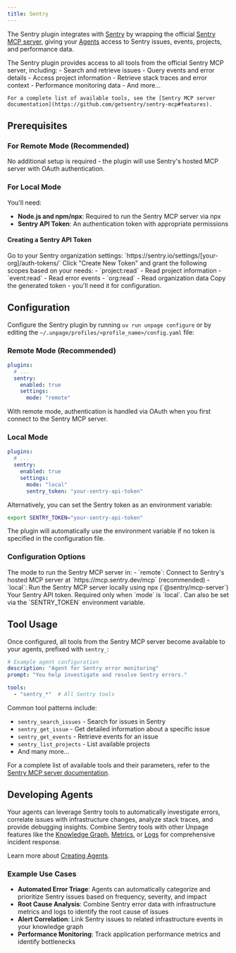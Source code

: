 ```yaml
---
title: Sentry
---
```


The Sentry plugin integrates with [Sentry](https://sentry.io) by wrapping the official
[Sentry MCP server](https://github.com/getsentry/sentry-mcp), giving your
[Agents](/concepts/agents) access to Sentry issues, events, projects, and performance data.

<AccordionGroup>
  <Accordion title="MCP Tools" icon="wrench">
    The Sentry plugin provides access to all tools from the official Sentry MCP server,
    including:
    - Search and retrieve issues
    - Query events and error details
    - Access project information
    - Retrieve stack traces and error context
    - Performance monitoring data
    - And more...

    For a complete list of available tools, see the [Sentry MCP server documentation](https://github.com/getsentry/sentry-mcp#features).
  </Accordion>
</AccordionGroup>

## Prerequisites

### For Remote Mode (Recommended)

No additional setup is required - the plugin will use Sentry's hosted MCP server with OAuth authentication.

### For Local Mode

You'll need:

- **Node.js and npm/npx**: Required to run the Sentry MCP server via npx
- **Sentry API Token**: An authentication token with appropriate permissions

#### Creating a Sentry API Token

<Steps>
  <Step title="Navigate to Sentry Settings">
    Go to your Sentry organization settings: `https://sentry.io/settings/[your-org]/auth-tokens/`
  </Step>
  <Step title="Create New Token">
    Click "Create New Token" and grant the following scopes based on your needs:
    - `project:read` - Read project information
    - `event:read` - Read error events
    - `org:read` - Read organization data
  </Step>
  <Step title="Save the Token">
    Copy the generated token - you'll need it for configuration.
  </Step>
</Steps>

## Configuration

Configure the Sentry plugin by running `uv run unpage configure` or by editing
the `~/.unpage/profiles/<profile_name>/config.yaml` file:

### Remote Mode (Recommended)

```yaml
plugins:
  # ...
  sentry:
    enabled: true
    settings:
      mode: "remote"
```

With remote mode, authentication is handled via OAuth when you first connect to the Sentry MCP server.

### Local Mode

```yaml
plugins:
  # ...
  sentry:
    enabled: true
    settings:
      mode: "local"
      sentry_token: "your-sentry-api-token"
```

Alternatively, you can set the Sentry token as an environment variable:

```bash
export SENTRY_TOKEN="your-sentry-api-token"
```

The plugin will automatically use the environment variable if no token is specified in the configuration file.

### Configuration Options

<ParamField path="mode" type="string" default="remote">
  The mode to run the Sentry MCP server in:
  - `remote`: Connect to Sentry's hosted MCP server at `https://mcp.sentry.dev/mcp` (recommended)
  - `local`: Run the Sentry MCP server locally using npx (`@sentry/mcp-server`)
</ParamField>

<ParamField path="sentry_token" type="string">
  Your Sentry API token. Required only when `mode` is `local`. Can also be set via
  the `SENTRY_TOKEN` environment variable.
</ParamField>

## Tool Usage

Once configured, all tools from the Sentry MCP server become available to your agents,
prefixed with `sentry_`:

```yaml
# Example agent configuration
description: "Agent for Sentry error monitoring"
prompt: "You help investigate and resolve Sentry errors."

tools:
  - "sentry_*"  # All Sentry tools
```

Common tool patterns include:
- `sentry_search_issues` - Search for issues in Sentry
- `sentry_get_issue` - Get detailed information about a specific issue
- `sentry_get_events` - Retrieve events for an issue
- `sentry_list_projects` - List available projects
- And many more...

For a complete list of available tools and their parameters, refer to the
[Sentry MCP server documentation](https://github.com/getsentry/sentry-mcp#features).

## Developing Agents

Your agents can leverage Sentry tools to automatically investigate errors, correlate
issues with infrastructure changes, analyze stack traces, and provide debugging insights.
Combine Sentry tools with other Unpage features like the [Knowledge Graph](/concepts/knowledge-graph),
[Metrics](/plugins/metrics), or [Logs](/plugins/datadog) for comprehensive incident response.

Learn more about [Creating Agents](/concepts/agents).

### Example Use Cases

- **Automated Error Triage**: Agents can automatically categorize and prioritize Sentry issues based on frequency, severity, and impact
- **Root Cause Analysis**: Combine Sentry error data with infrastructure metrics and logs to identify the root cause of issues
- **Alert Correlation**: Link Sentry issues to related infrastructure events in your knowledge graph
- **Performance Monitoring**: Track application performance metrics and identify bottlenecks
